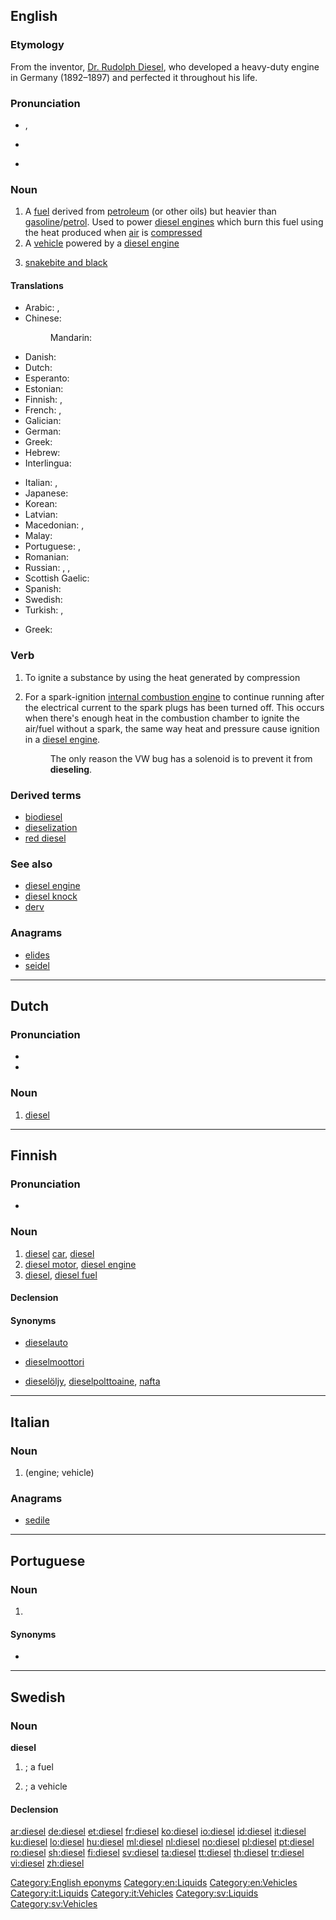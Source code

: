 {{also|Diesel}}
==English==
{{slim-wikipedia}}

===Etymology===
From the inventor, [[w:Rudolph Diesel|Dr. Rudolph Diesel]], who developed a heavy-duty engine in Germany (1892–1897) and perfected it throughout his life.

===Pronunciation===
* {{enPR|dē'zəl}}, {{IPA|/ˈdiːzəl/|lang=en}}
* {{a|US}} {{IPA|/ˈdizəl/|/ˈdisəl/|lang=en}}
* {{rhymes|iːzəl|lang=en}}

===Noun===
{{en-noun|~}}

# A [[fuel]] derived from [[petroleum]] (or other oils) but heavier than [[gasoline]]/[[petrol]]. Used to power [[diesel engine]]s which burn this fuel using the heat produced when [[air]] is [[compress]]ed
# A [[vehicle]] powered by a [[diesel engine]]
# {{context|UK|slang|lang=en}} [[snakebite and black]]

====Translations====
{{trans-top|fuel}}
* Arabic: {{t|ar|ديزل|m|tr=dīzal, dīzel|sc=Arab}}, {{t|ar|سولار|m|tr=sōlār|sc=Arab}}
* Chinese:
*: Mandarin: {{t+|cmn|柴油|tr=cháiyóu|sc=Hani}}
* Danish: {{t|da|diesel|c}}
* Dutch: {{t+|nl|diesel|m}}
* Esperanto: {{t|eo|dizelo}}
* Estonian: {{t|et|diisel}}
* Finnish: {{t+|fi|diesel}}, {{t+|fi|dieselöljy}}
* French: {{t+|fr|diésel|m}}, {{t+|fr|gazole|m}}
* Galician: {{t|gl|diésel|m}}
* German: {{t+|de|Diesel|m}}
* Greek: {{t+|el|ντίζελ|n|f}}
* Hebrew: {{t|he|דיזל|m|tr=dizel|sc=Hebr}}
* Interlingua: {{t|ia|diesel}}
{{trans-mid}}
* Italian: {{t+|it|diesel|m}}, {{t+|it|gasolio|m}}
* Japanese: {{t|ja|軽油|tr=けいゆ, keiyu}}
* Korean: {{t+|ko|경유|sc=Kore}}
* Latvian: {{t|lv|dīzelis}}
* Macedonian: {{t|mk|дизел|m|tr=dízel}}, {{t|mk|нафта|f|tr=náfta}}
* Malay: {{t|ms|diesel}}
* Portuguese: {{t|pt|diesel|m}}, {{t|pt|óleo diesel|m}}
* Romanian: {{t+|ro|motorină|f}}
* Russian: {{t+|ru|дизель|m|tr=dízelʹ}}, {{t+|ru|солярка|f|tr=soljárka|sc=Cyrl}}, {{t|ru|дизельное топливо|n|tr=dízelʹnoje tóplivo|sc=Cyrl}}
* Scottish Gaelic: {{t|gd|dìosal|m}}
* Spanish: {{t|es|diésel|m}}
* Swedish: {{t+|sv|diesel|c}}
* Turkish: {{t+|tr|mazot}}, {{t+|tr|motorin}}
{{trans-bottom}}

{{trans-top|vehicle, engine}}
* Greek: {{t+|el|ντίζελ|n|f}}
{{trans-mid}}
{{trans-bottom}}

===Verb===
{{en-verb}}

# To ignite a substance by using the heat generated by compression
# {{context|automotive|lang=en}} For a spark-ignition [[internal combustion engine]] to continue running after the electrical current to the spark plugs has been turned off.  This occurs when there's enough heat in the combustion chamber to ignite the air/fuel without a spark, the same way heat and pressure cause ignition in a [[diesel engine]].
#: The only reason the VW bug has a solenoid is to prevent it from '''dieseling'''.

===Derived terms===
* [[biodiesel]]
* [[dieselization]]
* [[red diesel]]

===See also===
* [[diesel engine]]
* [[diesel knock]]
* [[derv]]

===Anagrams===
* [[elides#English|elides]]
* [[seidel#English|seidel]]

[[Category:English eponyms]]
[[Category:en:Liquids]]
[[Category:en:Vehicles]]

----

==Dutch==

===Pronunciation===
* {{IPA|lang=nl|/ˈdi.zəl/}}
* {{audio|Nl-diesel.ogg|Audio|lang=nl}}

===Noun===
{{nl-noun|m|-|-}}

# [[diesel#English|diesel]]

----

==Finnish==

===Pronunciation===
* {{IPA|/ˈdiːsel/|lang=fi}}

===Noun===
{{fi-noun}}

# [[diesel#English|diesel]] [[car]], [[diesel#English|diesel]] {{gloss|automobile powered with a diesel motor}}
# [[diesel motor]], [[diesel engine]]
# [[diesel#English|diesel]], [[diesel fuel]]

====Declension====
{{fi-decl-paperi|diesel|ä|i=0}}

====Synonyms====
* {{sense|diesel car}} [[dieselauto]]
* {{sense|diesel motor}} [[dieselmoottori]]
* {{sense|diesel fuel}} [[dieselöljy]], [[dieselpolttoaine]], [[nafta]]

----

==Italian==

===Noun===
{{head|it|noun|g=m|invariable}}

# {{l|en|diesel}} (engine; vehicle)

===Anagrams===
* [[sedile#Italian|sedile]]

[[Category:it:Liquids]]
[[Category:it:Vehicles]]

----

==Portuguese==

===Noun===
{{pt-noun|m|-}}

# {{l|en|diesel}} {{gloss|fuel}}

====Synonyms====
* {{l|pt|óleo diesel}}

----

==Swedish==

===Noun===
'''diesel''' {{g|c}}

# {{l|en|diesel}}; a fuel
# {{l|en|diesel}}; a vehicle

====Declension====
{{sv-noun-irreg-c|2=dieseln|3=dieslar}}

[[Category:sv:Liquids]]
[[Category:sv:Vehicles]]

[[ar:diesel]]
[[de:diesel]]
[[et:diesel]]
[[fr:diesel]]
[[ko:diesel]]
[[io:diesel]]
[[id:diesel]]
[[it:diesel]]
[[ku:diesel]]
[[lo:diesel]]
[[hu:diesel]]
[[ml:diesel]]
[[nl:diesel]]
[[no:diesel]]
[[pl:diesel]]
[[pt:diesel]]
[[ro:diesel]]
[[sh:diesel]]
[[fi:diesel]]
[[sv:diesel]]
[[ta:diesel]]
[[tt:diesel]]
[[th:diesel]]
[[tr:diesel]]
[[vi:diesel]]
[[zh:diesel]]